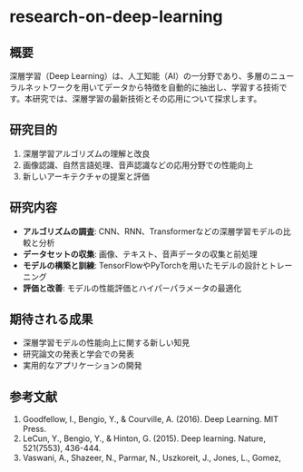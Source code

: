 # research-on-deep-learning

## 概要

深層学習（Deep Learning）は、人工知能（AI）の一分野であり、多層のニューラルネットワークを用いてデータから特徴を自動的に抽出し、学習する技術です。本研究では、深層学習の最新技術とその応用について探求します。

## 研究目的

1. 深層学習アルゴリズムの理解と改良
2. 画像認識、自然言語処理、音声認識などの応用分野での性能向上
3. 新しいアーキテクチャの提案と評価

## 研究内容

- **アルゴリズムの調査**: CNN、RNN、Transformerなどの深層学習モデルの比較と分析
- **データセットの収集**: 画像、テキスト、音声データの収集と前処理
- **モデルの構築と訓練**: TensorFlowやPyTorchを用いたモデルの設計とトレーニング
- **評価と改善**: モデルの性能評価とハイパーパラメータの最適化

## 期待される成果

- 深層学習モデルの性能向上に関する新しい知見
- 研究論文の発表と学会での発表
- 実用的なアプリケーションの開発

## 参考文献

1. Goodfellow, I., Bengio, Y., & Courville, A. (2016). Deep Learning. MIT Press.
2. LeCun, Y., Bengio, Y., & Hinton, G. (2015). Deep learning. Nature, 521(7553), 436-444.
3. Vaswani, A., Shazeer, N., Parmar, N., Uszkoreit, J., Jones, L., Gomez,
